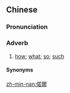 ==Chinese==
{{zh-forms|s=偌尔|alt=偌呢,偌尼,若爾,若呢,若尼,外爾,外呢,外尼}}

===Pronunciation===
{{zh-pron
|mn=tw:gōa-nī/twvk:jōa-nī/twvt:lōa-nī
|cat=adv
}}

===Adverb===
{{zh-adv}}

# {{lb|zh|Min Nan}} [[how]]; [[what]]; [[so]]; [[such]]
#: {{zh-x|彼擺 我 就{tō} 恬恬-仔 予 你 罵，因為 我 知影 你 會 遮爾 受氣，就{tō-}是 表示 你 對 我 袂曉 好好-仔 照顧 家己，是 偌爾 煩惱。|That time, I silently let you scold me, because I know you getting this angry indicates that you are '''so''' worried that I don't know how to take good care of myself.|MN|ref='''2008''', {{lang|zh|劉育君}}, [http://language.moe.gov.tw/001/Upload/Files/site_content/M0001/first_language_98/literature/閩-散文-學生-第3名-劉育君.pdf {{lang|zh|予阿母的一張批}}] (A Letter to Mother)}}

====Synonyms====
{{zh-dial|多麼}}

[[zh-min-nan:偌爾]]